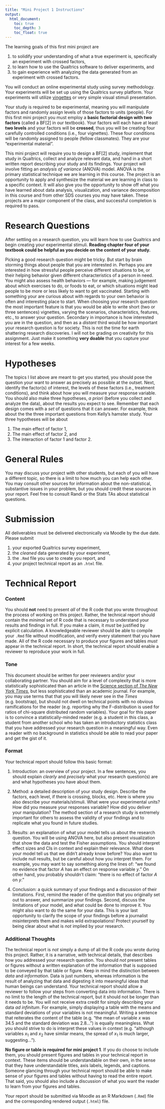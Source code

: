 ```yaml
---
title: "Mini Project 1 Instructions"
output:
  html_document:
    toc: true
    toc_depth: 3
    toc_float: true
---
```


The learning goals of this first mini project are 

1. to solidify your understanding of what a true experiment is, specifically 
an experiment with crossed factors, 
2. to learn how to use the Qualtrics software to deliver experiments, and
3. to gain experience with analyzing the data generated from an experiment with crossed factors. 

You will conduct an online experimental study using survey methodology. Your 
experiments will be set up using the Qualtrics survey platform. Your experiments will 
utilize [vingettes](https://en.wikipedia.org/wiki/Vignette_(psychology)) or very simple 
visual stimuli presentation. 

Your study is required to be experimental, meaning you 
will manipulate factors and randomly assign levels of those factors to units (people). For this 
first mini project you must employ a **basic factorial design with two factors** (called a 
BF[2] in our  textbook). Your factors will each have at least **two levels** and your factors 
will be **crossed**, thus you will be creating four carefully controlled conditions (i.e., four 
vignettes). These four conditions will be randomly assigned to people (fellow classmates). They are 
your "experimental material".   

This mini project will require you to design a BF[2] study, implement that study in Qualtrics, 
collect and analyze relevant data, and hand in a short
written report describing your study and its findings. Your project will
involve fitting an *analysis of variance* (ANOVA) model. ANOVA is the primary
statistical technique we are learning in this course. The project is an 
opportunity to apply and synthesize the material we are learning in
class to a specific context. It will also give you the opportunity to show off 
what you have learned about data analysis, visualization, and variance 
decomposition in this course and from other SDS courses you may have taken. 
These projects are a major component of the class, and successful completion is required to pass.

# Research Questions {#assignment .unnumbered}

After settling on a research question, you will 
learn how to use Qualtrics and begin creating your experimental stimuli. **Reading chapter 
four of your textbook could be helpful as you decide on the content of your study.** 

Picking a good research question might be tricky. But start by brain storming things about 
people that you are interested in. Perhaps you are interested in how stressful people 
perceive different situations to be, or their helping behavior given different 
characteristics of a person in need. You might also assess health behaviors --- for example, 
making judgement about which exercises to do, or foods to eat, or which situations might 
lead people to be more or less likely to want to get vaccinated. Starting with something 
your are curious about with regards to your own behavior is often and interesting place to 
start. When choosing your research question the most important feature is that you would 
be able to write short (two or three sentences) vignettes, 
varying the scenarios, characteristics, features, etc., to answer your question. Secondary 
in importance is how interested you are in the question, and then as a *distant* third would 
be how important your research question is for society. This is not the time for earth 
shattering research discoveries. I will not be grading on creativity for this assignment. 
Just make it something **very doable** that you capture your interest for a few weeks. 

# Hypotheses

The topics I list above are meant to get you started, you should pose the question 
your want to answer as precisely as possible at the outset. Next, identify 
the factor(s) of interest, the levels of these factors (i.e., treatment conditions), 
and think about how you will measure your response variable. You should also make three hypotheses, 
*a priori* (before you collect and analyze the data), about the results
you expect to see. Remember that each design comes with a *set* of questions that 
it can answer. For example, think about the the three important questions from 
Kelly's hamster study. Your three hypotheses will be about 

1. The main effect of factor 1,
2. The main effect of factor 2, and
3. The interaction of factor 1 and factor 2.

# General Rules

You may discuss your project with other students, but each of you will have a different
topic, so there is a limit to how much you can help each other. You may
consult other sources for information about the non-statistical,
substantive issues in your problem, but you should credit these sources
in your report. Feel free to consult Randi or the Stats TAs about statistical
questions.

# Submission {#submission .unnumbered}

All deliverables must be delivered electronically via
Moodle by the due date. Please submit 

1. your exported Qualtrics survey experiment, 
2. the *cleaned* data generated by your experiment, 
3. the `.Rmd` file you use to create you report, and
3. your project technical report as an `.html` file.

# Technical Report

### Content

You should **not** need to present *all* of the R code that you wrote throughout
the process of working on this project. Rather, the technical report
should contain the *minimal* set of R code that is necessary to
understand your results and findings in full. If you make a claim, it
*must* be justified by explicit calculation. A knowledgeable reviewer
should be able to compile your `.Rmd` file without modification, and
verify every statement that you have made. All of the R code necessary
to produce your figures and tables *must* appear in the technical
report. In short, the technical report should enable a reviewer to
reproduce your work in full.

### Tone

This document should be written for peer reviewers and/or your collaborating partner. 
You should aim for a level of complexity that is more statistically sophisticated than an article in
the [Science section of *The New York Times*](http://www.nytimes.com/pages/science/), 
but less sophisticated than an academic journal. 
For example, you may use terms that that you will likely never see in
the *Times* (e.g. bootstrap), but should not dwell on technical points
with no obvious ramifications for the reader (e.g. reporting why the 
F-distribution is used for ratios of chi-square distributed random variables). 
Your goal for this paper is to convince a statistically-minded reader (e.g. a 
student in this class, a student from another school who has taken an 
introductory statistics class that
you have addressed your research question in a meaningful way.
Even a reader with no background in statistics should be able to read
your paper and get the gist of it.

### Format

Your technical report should follow this basic format:

1.  Introduction: an overview of your project. In a few sentences, you
    should explain *clearly* and *precisely* what your research question(s)
    are and what hypotheses you have about them.

3.  Method: a detailed description of your study design. Describe 
    the factors, each level, if there is crossing, blocks, etc. Here is where
    you also describe your materials/stimuli. What were your experimental 
    units? How did you measure your responses variable? How did you deliver 
    your manipulation? The method section of a research study is extremely important for 
    others to assess the validity of your findings and to replicate what you
    found in future studies. 

4.  Results: an explanation of what your model tells us about the
    research question. You will be using ANOVA here, but also present 
    visualization that show the data and test the Fisher assumptions. 
    You should interpret effect sizes and CIs in context and explain their 
    relevance. What does your model tell us that we didn't already know before? 
    You also want to include null results, but be careful about how you interpret 
    them. For example, you may want to say something along the lines of: "we 
    found no evidence that factor $A$ has an effect on response variable $y$." 
    On other hand, you probably shouldn't claim: "there is no effect of 
    factor $A$ on $y$."

5.  Conclusion: a quick summary of your findings and a discussion of their
    limitations. First, remind the reader of the question that you
    originally set out to answer, and summarize your findings. Second,
    discuss the limitations of your model, and what could be done to
    improve it. You might also want to do the same for your data. This
    is your last opportunity to clarify the scope of your findings
    before a journalist misinterprets them and makes wild
    extrapolations! Protect yourself by being clear about what is *not*
    implied by your research.

### Additional Thoughts

The technical report is *not* simply a dump of all the R code you wrote
during this project. Rather, it is a narrative, with technical details,
that describes how you addressed your research question. You should
*not* present tables or figures without a written explanation of the
information that is supposed to be conveyed by that table or figure.
Keep in mind the distinction between *data* and *information*. Data is
just numbers, whereas information is the result of analyzing that data
and digesting it into meaningful ideas that human beings can understand.
Your technical report should allow a reviewer to follow your steps from
converting data into information. There is no limit to the length of the
technical report, but it should not be longer than it needs to be. You
will not receive extra credit for simply describing your data *ad
infinitum*. For example, simply displaying a table with the means and
standard deviations of your variables is not meaningful. Writing a
sentence that reiterates the content of the table (e.g. "the mean of
variable $x$ was 34.5 and the standard deviation was 2.8...") is equally
meaningless. What you should strive to do is interpret these values in
context (e.g. "although variables $x_1$ and $x_2$ have similar means,
the spread of $x_1$ is much larger, suggesting...").

**No figure or table is required for mini project 1**. If you do choose to include them, 
you should present figures and tables in your technical report in
context. These items should be understandable on their own, in the
sense that they have understandable titles, axis labels, legends, and
captions. Someone glancing through your technical report should be able
to make sense of your figures and tables without having to read the
entire report. That said, you should also include a discussion of what
you want the reader to learn from your figures and tables.

Your report should be submitted via Moodle as an R Markdown (`.Rmd`) file
and the corresponding rendered output (`.html`) file.

<!-- ## Assessment Criteria -->

<!-- Your project will be evaluated based on the following criteria: -->

<!-- -   General: Is the research question/factors chosen interesting, and substantial,  -->
<!--     or is it trite, pedantic, and trivial? How much creativity, initiative, -->
<!--     and ambition did the group demonstrate? Is the basic question -->
<!--     driving the project worth investigating, or is it obviously -->
<!--     answerable without a data-based study? -->

<!-- -   Design: Are the variables chosen appropriately and defined clearly, -->
<!--     and is it clear how they were measured/observed? Can the effects of -->
<!--     nuisance factors be measured for? Is there sufficient data to -->
<!--     make meaningful conclusions? -->

<!-- -   Analysis: Are the chosen analyses appropriate for the -->
<!--     variables/relationships under investigation, and are the assumptions -->
<!--     underlying these analyses met? Do the analyses involve fitting and -->
<!--     interpreting an ANOVA model? Are the analyses carried -->
<!--     out correctly? Is there an effective mix of graphical, numerical, -->
<!--     and inferential analyses? Did the group make appropriate conclusions -->
<!--     from the analyses, and are these conclusions justified? -->

<!-- -   Technical Report: How effectively does the written report -->
<!--     communicate the goals, procedures, and results of the study? Are the -->
<!--     claims adequately supported? How well is the report structured and -->
<!--     organized? Does the writing style enhance what the group is trying -->
<!--     to communicate? How well is the report edited? Are the statistical -->
<!--     claims justified? Are text and analyses effectively interwoven in -->
<!--     the technical report? Clear writing, correct spelling, and good -->
<!--     grammar are important. -->

<!-- -   Poster Presentation: How effectively does the poster presentation -->
<!--     communicate the goals, procedures, and results of the study? Do the  -->
<!--     presenters seem to be well-rehearsed? Does she appear -->
<!--     to be confident in what she is saying? Are her arguments persuasive? -->